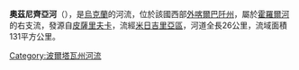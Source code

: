 '''奧茲尼齊亞河'''（{{lang-uk|Озниця}}），是[[烏克蘭|烏克蘭]]的河流，位於該國西部[[外喀爾巴阡州|外喀爾巴阡州]]，屬於[[霍羅爾河|霍羅爾河]]的右支流，發源自[[皮薩里夫卡_(米爾哥羅德區)|皮薩里夫卡]]，流經[[米日吉里亞區|米日吉里亞區]]，河道全長26公里，流域面積131平方公里。

{{DEFAULTSORT:Озниця}}
[[Category:波爾塔瓦州河流|Category:波爾塔瓦州河流]]


{{Ukraine-river-stub}}